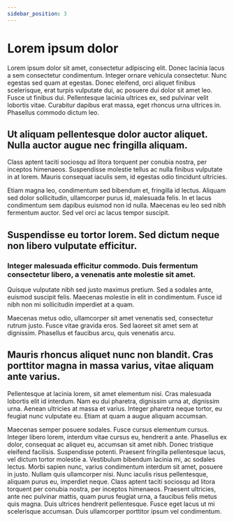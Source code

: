 ```yaml
---
sidebar_position: 3
---
```


# Lorem ipsum dolor

Lorem ipsum dolor sit amet, consectetur adipiscing elit. Donec lacinia lacus a sem consectetur condimentum. Integer ornare vehicula consectetur. Nunc egestas sed quam at egestas. Donec eleifend, orci aliquet finibus scelerisque, erat turpis vulputate dui, ac posuere dui dolor sit amet leo. Fusce ut finibus dui. Pellentesque lacinia ultrices ex, sed pulvinar velit lobortis vitae. Curabitur dapibus erat massa, eget rhoncus urna ultrices in. Phasellus commodo dictum leo.

## Ut aliquam pellentesque dolor auctor aliquet. Nulla auctor augue nec fringilla aliquam.



Class aptent taciti sociosqu ad litora torquent per conubia nostra, per inceptos himenaeos. Suspendisse molestie tellus ac nulla finibus vulputate in at lorem. Mauris consequat iaculis sem, id egestas odio tincidunt ultricies.
 
 Etiam magna leo, condimentum sed bibendum et, fringilla id lectus. Aliquam sed dolor sollicitudin, ullamcorper purus id, malesuada felis. In et lacus condimentum sem dapibus euismod non id nulla. Maecenas eu leo sed nibh fermentum auctor. Sed vel orci ac lacus tempor suscipit.


## Suspendisse eu tortor lorem. Sed dictum neque non libero vulputate efficitur. 

### Integer malesuada efficitur commodo. Duis fermentum consectetur libero, a venenatis ante molestie sit amet.
 
 Quisque vulputate nibh sed justo maximus pretium. Sed a sodales ante, euismod suscipit felis. Maecenas molestie in elit in condimentum. Fusce id nibh non mi sollicitudin imperdiet at a quam.

Maecenas metus odio, ullamcorper sit amet venenatis sed, consectetur rutrum justo. Fusce vitae gravida eros. Sed laoreet sit amet sem at dignissim. Phasellus et faucibus arcu, quis venenatis arcu. 
## Mauris rhoncus aliquet nunc non blandit. Cras porttitor magna in massa varius, vitae aliquam ante varius.

 Pellentesque at lacinia lorem, sit amet elementum nisi. Cras malesuada lobortis elit id interdum. Nam eu dui pharetra, dignissim urna at, dignissim urna. Aenean ultricies at massa et varius. Integer pharetra neque tortor, eu feugiat nunc vulputate eu. Etiam at quam a augue aliquam accumsan.

Maecenas semper posuere sodales. Fusce cursus elementum cursus. Integer libero lorem, interdum vitae cursus eu, hendrerit a ante. Phasellus ex dolor, consequat ac aliquet eu, accumsan sit amet nibh. Donec tristique eleifend facilisis. Suspendisse potenti. Praesent fringilla pellentesque lacus, vel dictum tortor molestie a. Vestibulum bibendum lacinia mi, ac sodales lectus. Morbi sapien nunc, varius condimentum interdum sit amet, posuere in justo. Nullam quis ullamcorper nisi. Nunc iaculis risus pellentesque, aliquam purus eu, imperdiet neque. Class aptent taciti sociosqu ad litora torquent per conubia nostra, per inceptos himenaeos. Praesent ultricies, ante nec pulvinar mattis, quam purus feugiat urna, a faucibus felis metus quis magna. Duis ultrices hendrerit pellentesque. Fusce eget lacus ut mi scelerisque accumsan. Duis ullamcorper porttitor ipsum vel condimentum.